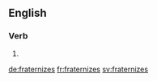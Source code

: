 ==English==

===Verb===
{{head|en}}

# {{en-third-person singular of|fraternize}}

[[de:fraternizes]]
[[fr:fraternizes]]
[[sv:fraternizes]]